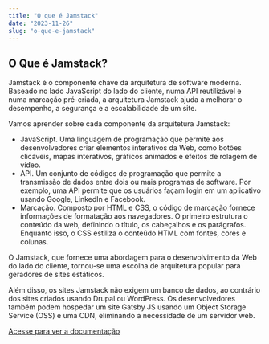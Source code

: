 ```yaml
---
title: "O que é Jamstack"
date: "2023-11-26"
slug: "o-que-e-jamstack"
---
```


## O Que é Jamstack?

Jamstack é o componente chave da arquitetura de software moderna. Baseado no lado JavaScript do lado do cliente, numa API reutilizável e numa marcação pré-criada, a arquitetura Jamstack ajuda a melhorar o desempenho, a segurança e a escalabilidade de um site. 

Vamos aprender sobre cada componente da arquitetura Jamstack:

- JavaScript. Uma linguagem de programação que permite aos desenvolvedores criar elementos interativos da Web, como botões clicáveis, mapas interativos, gráficos animados e efeitos de rolagem de vídeo.
- API. Um conjunto de códigos de programação que permite a transmissão de dados entre dois ou mais programas de software. Por exemplo, uma API permite que os usuários façam login em um aplicativo usando Google, LinkedIn e Facebook.
- Marcação. Composto por HTML e CSS, o código de marcação fornece informações de formatação aos navegadores. O primeiro estrutura o conteúdo da web, definindo o título, os cabeçalhos e os parágrafos. Enquanto isso, o CSS estiliza o conteúdo HTML com fontes, cores e colunas.

O Jamstack, que fornece uma abordagem para o desenvolvimento da Web do lado do cliente, tornou-se uma  escolha de arquitetura popular para geradores de sites estáticos. 

Além disso, os sites Jamstack não exigem um banco de dados, ao contrário dos sites criados usando Drupal ou WordPress. Os desenvolvedores também podem hospedar um site Gatsby JS usando um Object Storage Service (OSS) e uma CDN, eliminando a necessidade de um servidor web.

[Acesse para ver a documentação](https://jamstack.org/)